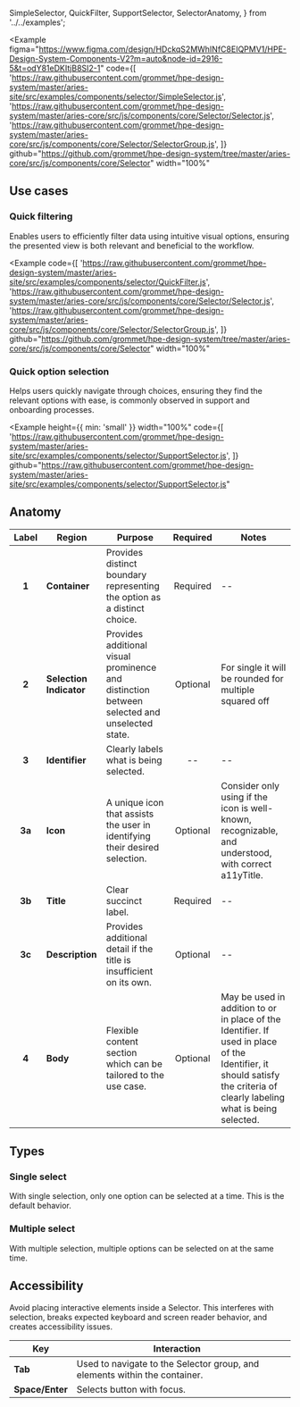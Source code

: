  SimpleSelector,
  QuickFilter,
  SupportSelector,
  SelectorAnatomy,
} from '../../examples';

<Example
  figma="https://www.figma.com/design/HDckqS2MWhINfC8EIQPMV1/HPE-Design-System-Components-V2?m=auto&node-id=2916-5&t=odY81eDKItjB8SI2-1"
  code={[
    'https://raw.githubusercontent.com/grommet/hpe-design-system/master/aries-site/src/examples/components/selector/SimpleSelector.js',
    'https://raw.githubusercontent.com/grommet/hpe-design-system/master/aries-core/src/js/components/core/Selector/Selector.js',
    'https://raw.githubusercontent.com/grommet/hpe-design-system/master/aries-core/src/js/components/core/Selector/SelectorGroup.js',
  ]}
  github="https://github.com/grommet/hpe-design-system/tree/master/aries-core/src/js/components/core/Selector"
  width="100%"
>
  <SimpleSelector />
</Example>

## Use cases

### Quick filtering

Enables users to efficiently filter data using intuitive visual options, ensuring the presented view is both relevant and beneficial to the workflow.

<Example
  code={[
    'https://raw.githubusercontent.com/grommet/hpe-design-system/master/aries-site/src/examples/components/selector/QuickFilter.js',
    'https://raw.githubusercontent.com/grommet/hpe-design-system/master/aries-core/src/js/components/core/Selector/Selector.js',
    'https://raw.githubusercontent.com/grommet/hpe-design-system/master/aries-core/src/js/components/core/Selector/SelectorGroup.js',
  ]}
  github="https://github.com/grommet/hpe-design-system/tree/master/aries-core/src/js/components/core/Selector"
  width="100%"
>
  <QuickFilter />
</Example>

### Quick option selection

Helps users quickly navigate through choices, ensuring they find the relevant options with ease, is commonly observed in support and onboarding processes.

<Example
  height={{ min: 'small' }}
  width="100%"
  code={[
    'https://raw.githubusercontent.com/grommet/hpe-design-system/master/aries-site/src/examples/components/selector/SupportSelector.js',
  ]}
  github="https://raw.githubusercontent.com/grommet/hpe-design-system/master/aries-site/src/examples/components/selector/SupportSelector.js"
>
  <SupportSelector />
</Example>

## Anatomy

<Example caption="Diagram illustrating the 4 parts of a Selector." plain>
  <SelectorAnatomy />
</Example>

| Label  | Region                  | Purpose                                                                                      | Required | Notes                                                                                                                                                                    |
| :----: | ----------------------- | -------------------------------------------------------------------------------------------- | :------: | ------------------------------------------------------------------------------------------------------------------------------------------------------------------------ |
| **1**  | **Container**           | Provides distinct boundary representing the option as a distinct choice.                     | Required | --                                                                                                                                                                       |
| **2**  | **Selection Indicator** | Provides additional visual prominence and distinction between selected and unselected state. | Optional | For single it will be rounded for multiple squared off                                                                                                                   |
| **3**  | **Identifier**          | Clearly labels what is being selected.                                                       |    --    | --                                                                                                                                                                       |
| **3a** | **Icon**                | A unique icon that assists the user in identifying their desired selection.                  | Optional | Consider only using if the icon is well-known, recognizable, and understood, with correct a11yTitle.                                                                     |
| **3b** | **Title**               | Clear succinct label.                                                                        | Required | --                                                                                                                                                                       |
| **3c** | **Description**         | Provides additional detail if the title is insufficient on its own.                          | Optional | --                                                                                                                                                                       |
| **4**  | **Body**                | Flexible content section which can be tailored to the use case.                              | Optional | May be used in addition to or in place of the Identifier. If used in place of the Identifier, it should satisfy the criteria of clearly labeling what is being selected. |

## Types

### Single select

With single selection, only one option can be selected at a time. This is the default behavior.

### Multiple select

With multiple selection, multiple options can be selected on at the same time.

## Accessibility

Avoid placing interactive elements inside a Selector. This interferes with selection, breaks expected keyboard and screen reader behavior, and creates accessibility issues.

| Key             | Interaction                                                                |     |
| --------------- | -------------------------------------------------------------------------- | --- |
| **Tab**         | Used to navigate to the Selector group, and elements within the container. |     |
| **Space/Enter** | Selects button with focus.                                                 |     |
